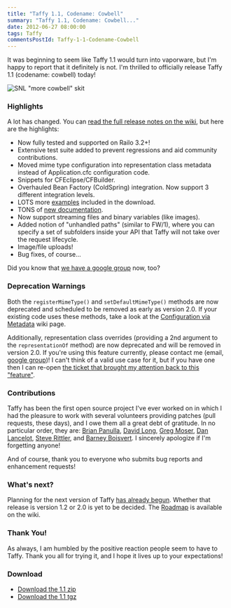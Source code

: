 ```yaml
---
title: "Taffy 1.1, Codename: Cowbell"
summary: "Taffy 1.1, Codename: Cowbell..."
date: 2012-06-27 08:00:00
tags: Taffy
commentsPostId: Taffy-1-1-Codename-Cowbell
---
```


It was beginning to seem like Taffy 1.1 would turn into vaporware, but I'm happy to report that it definitely is not. I'm thrilled to officially release Taffy 1.1 (codename: cowbell) today!

![SNL "more cowbell" skit](/images/cowbell.gif)

### Highlights

A lot has changed. You can [read the full release notes on the wiki](https://github.com/atuttle/Taffy/wiki/Releases), but here are the highlights:

 * Now fully tested and supported on Railo 3.2+!
 * Extensive test suite added to prevent regressions and aid community contributions.
 * Moved mime type configuration into representation class metadata instead of Application.cfc configuration code.
 * Snippets for CFEclipse/CFBuilder.
 * Overhauled Bean Factory (ColdSpring) integration. Now support 3 different integration levels.
 * LOTS more [examples](https://github.com/atuttle/Taffy/tree/master/examples) included in the download.
 * TONS of [new documentation](https://github.com/atuttle/Taffy/wiki/So-you-want-to-\(Index\)).
 * Now support streaming files and binary variables (like images).
 * Added notion of "unhandled paths" (similar to FW/1), where you can specify a set of subfolders inside your API that Taffy will not take over the request lifecycle.
 * Image/file uploads!
 * Bug fixes, of course...

Did you know that [we have a google group][2] now, too?

### Deprecation Warnings

Both the `registerMimeType()` and `setDefaultMimeType()` methods are now deprecated and scheduled to be removed as early as version 2.0. If your existing code uses these methods, take a look at the [Configuration via Metadata](https://github.com/atuttle/Taffy/wiki/Configuration-via-Metadata) wiki page.

Additionally, representation class overrides (providing a 2nd argument to the `representationOf` method) are now deprecated and will be removed in version 2.0. If you're using this feature currently, please contact me (email, [google group][2])! I can't think of a valid use case for it, but if you have one then I can re-open [the ticket that brought my attention back to this "feature"][3].

### Contributions

Taffy has been the first open source project I've ever worked on in which I had the pleasure to work with several volunteers providing patches (pull requests, these days), and I owe them all a great debt of gratitude. In no particular order, they are: [Brian Panulla](http://ghostednotes.com/), [David Long](http://davejlong.com/blog/), [Greg Moser](http://www.gregmoser.com/blog/), [Dan Lancelot](http://www.danlance.co.uk/), [Steve Rittler](http://www.countermarch.com/), and [Barney Boisvert](http://www.barneyb.com/barneyblog/). I sincerely apologize if I'm forgetting anyone!

And of course, thank you to everyone who submits bug reports and enhancement requests!

### What's next?

Planning for the next version of Taffy [has already begun](https://github.com/atuttle/Taffy/issues?milestone=2&state=open). Whether that release is version 1.2 or 2.0 is yet to be decided. The [Roadmap](https://github.com/atuttle/Taffy/wiki/Roadmap) is available on the wiki.

### Thank You!

As always, I am humbled by the positive reaction people seem to have to Taffy. Thank you all for trying it, and I hope it lives up to your expectations!

### Download

 * [Download the 1.1 zip](https://github.com/atuttle/Taffy/zipball/v1.1)
 * [Download the 1.1 tgz](https://github.com/atuttle/Taffy/tarball/v1.1)

[2]: http://groups.google.com/group/taffy-users
[3]: https://github.com/atuttle/Taffy/issues/18
